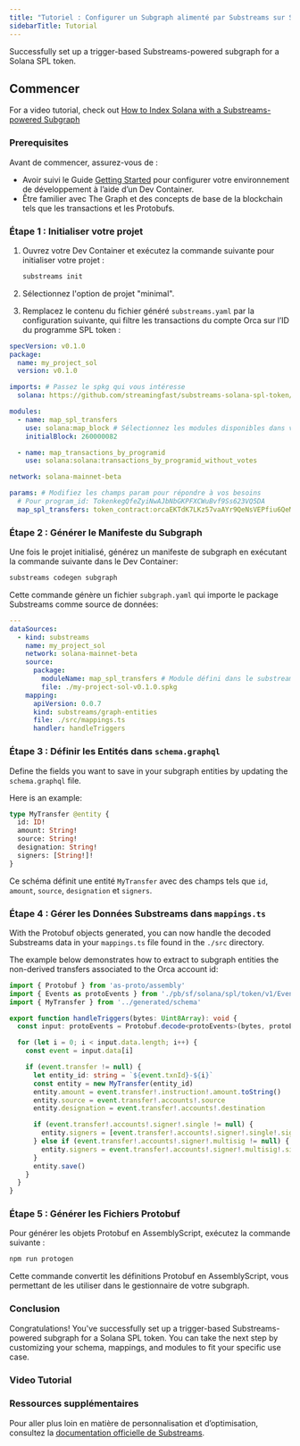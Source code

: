 ```yaml
---
title: "Tutoriel : Configurer un Subgraph alimenté par Substreams sur Solana"
sidebarTitle: Tutorial
---
```


Successfully set up a trigger-based Substreams-powered subgraph for a Solana SPL token.

## Commencer

For a video tutorial, check out [How to Index Solana with a Substreams-powered Subgraph](/sps/tutorial/#video-tutorial)

### Prerequisites

Avant de commencer, assurez-vous de :

- Avoir suivi le Guide [Getting Started](https://github.com/streamingfast/substreams-starter) pour configurer votre environnement de développement à l’aide d’un Dev Container.
- Être familier avec The Graph et des concepts de base de la blockchain tels que les transactions et les Protobufs.

### Étape 1 : Initialiser votre projet

1. Ouvrez votre Dev Container et exécutez la commande suivante pour initialiser votre projet :

   ```bash
   substreams init
   ```

2. Sélectionnez l'option de projet "minimal".

3. Remplacez le contenu du fichier généré `substreams.yaml` par la configuration suivante, qui filtre les transactions du compte Orca sur l’ID du programme SPL token :

```yaml
specVersion: v0.1.0
package:
  name: my_project_sol
  version: v0.1.0

imports: # Passez le spkg qui vous intéresse
  solana: https://github.com/streamingfast/substreams-solana-spl-token/raw/master/tokens/solana-spl-token-v0.1.0.spkg

modules:
  - name: map_spl_transfers
    use: solana:map_block # Sélectionnez les modules disponibles dans votre spkg
    initialBlock: 260000082

  - name: map_transactions_by_programid
    use: solana:solana:transactions_by_programid_without_votes

network: solana-mainnet-beta

params: # Modifiez les champs param pour répondre à vos besoins
  # Pour program_id: TokenkegQfeZyiNwAJbNbGKPFXCWuBvf9Ss623VQ5DA
  map_spl_transfers: token_contract:orcaEKTdK7LKz57vaAYr9QeNsVEPfiu6QeMU1kektZE
```

### Étape 2 : Générer le Manifeste du Subgraph

Une fois le projet initialisé, générez un manifeste de subgraph en exécutant la commande suivante dans le Dev Container:

```bash
substreams codegen subgraph
```

Cette commande génère un fichier `subgraph.yaml` qui importe le package Substreams comme source de données:

```yaml
---
dataSources:
  - kind: substreams
    name: my_project_sol
    network: solana-mainnet-beta
    source:
      package:
        moduleName: map_spl_transfers # Module défini dans le substreams.yaml
        file: ./my-project-sol-v0.1.0.spkg
    mapping:
      apiVersion: 0.0.7
      kind: substreams/graph-entities
      file: ./src/mappings.ts
      handler: handleTriggers
```

### Étape 3 : Définir les Entités dans `schema.graphql`

Define the fields you want to save in your subgraph entities by updating the `schema.graphql` file.

Here is an example:

```graphql
type MyTransfer @entity {
  id: ID!
  amount: String!
  source: String!
  designation: String!
  signers: [String!]!
}
```

Ce schéma définit une entité `MyTransfer` avec des champs tels que `id`, `amount`, `source`, `designation` et `signers`.

### Étape 4 : Gérer les Données Substreams dans `mappings.ts`

With the Protobuf objects generated, you can now handle the decoded Substreams data in your `mappings.ts` file found in the `./src` directory.

The example below demonstrates how to extract to subgraph entities the non-derived transfers associated to the Orca account id:

```ts
import { Protobuf } from 'as-proto/assembly'
import { Events as protoEvents } from './pb/sf/solana/spl/token/v1/Events'
import { MyTransfer } from '../generated/schema'

export function handleTriggers(bytes: Uint8Array): void {
  const input: protoEvents = Protobuf.decode<protoEvents>(bytes, protoEvents.decode)

  for (let i = 0; i < input.data.length; i++) {
    const event = input.data[i]

    if (event.transfer != null) {
      let entity_id: string = `${event.txnId}-${i}`
      const entity = new MyTransfer(entity_id)
      entity.amount = event.transfer!.instruction!.amount.toString()
      entity.source = event.transfer!.accounts!.source
      entity.designation = event.transfer!.accounts!.destination

      if (event.transfer!.accounts!.signer!.single != null) {
        entity.signers = [event.transfer!.accounts!.signer!.single!.signer]
      } else if (event.transfer!.accounts!.signer!.multisig != null) {
        entity.signers = event.transfer!.accounts!.signer!.multisig!.signers
      }
      entity.save()
    }
  }
}
```

### Étape 5 : Générer les Fichiers Protobuf

Pour générer les objets Protobuf en AssemblyScript, exécutez la commande suivante :

```bash
npm run protogen
```

Cette commande convertit les définitions Protobuf en AssemblyScript, vous permettant de les utiliser dans le gestionnaire de votre subgraph.

### Conclusion

Congratulations! You've successfully set up a trigger-based Substreams-powered subgraph for a Solana SPL token. You can take the next step by customizing your schema, mappings, and modules to fit your specific use case.

### Video Tutorial

<VideoEmbed title="How to Index Solana with a Substreams-powered Subgraph" youtube="RmKi-Nq9E_A" />

### Ressources supplémentaires

Pour aller plus loin en matière de personnalisation et d’optimisation, consultez la [documentation officielle de Substreams](https://substreams.streamingfast.io/tutorials/solana).
